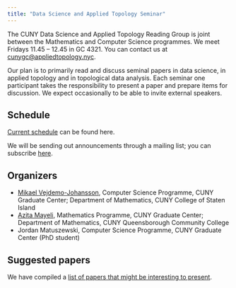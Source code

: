 ```yaml
---
title: "Data Science and Applied Topology Seminar"
---
```


The CUNY Data Science and Applied Topology Reading Group is joint between the Mathematics and Computer Science programmes. We meet Fridays 11.45 -- 12.45 in GC 4321. You can contact us at [cunygc@appliedtopology.nyc](cunygc@appliedtopology.nyc).

Our plan is to primarily read and discuss seminal papers in data science, in applied topology and in topological data analysis. Each seminar one participant takes the responsibility to present a paper and prepare items for discussion. We expect occasionally to be able to invite external speakers.

## Schedule

[Current schedule](schedule.qmd) can be found here.

We will be sending out announcements through a mailing list; you can subscribe [here](https://gc.listserv.cuny.edu/Scripts/wa-gc.exe?SUBED1=DATA-TOPOLOGY-L&A=1). 

## Organizers

* [Mikael Vejdemo-Johansson](https://www.math.csi.cuny.edu/~mvj), Computer Science Programme, CUNY Graduate Center; Department of Mathematics, CUNY College of Staten Island
* [Azita Mayeli](https://www.gc.cuny.edu/Page-Elements/Academics-Research-Centers-Initiatives/Doctoral-Programs/Mathematics/Faculty-Bios/Azita-Mayeli), Mathematics Programme, CUNY Graduate Center; Department of Mathematics, CUNY Queensborough Community College
* Jordan Matuszewski, Computer Science Programme, CUNY Graduate Center (PhD student)

## Suggested papers

We have compiled a [list of papers that might be interesting to present](reading.qmd).
